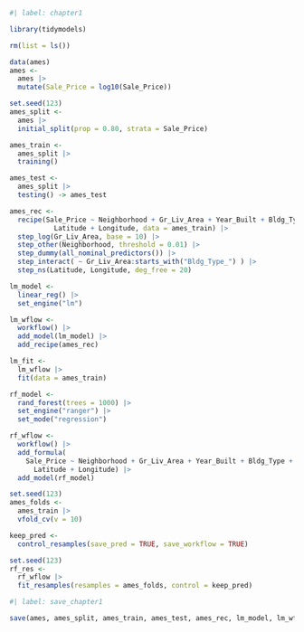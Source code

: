 
```r
#| label: chapter1

library(tidymodels)

rm(list = ls())

data(ames)
ames <-
  ames |>
  mutate(Sale_Price = log10(Sale_Price))

set.seed(123)
ames_split <-
  ames |>
  initial_split(prop = 0.80, strata = Sale_Price)

ames_train <-
  ames_split |>
  training()

ames_test <-
  ames_split |>
  testing() -> ames_test

ames_rec <- 
  recipe(Sale_Price ~ Neighborhood + Gr_Liv_Area + Year_Built + Bldg_Type + 
           Latitude + Longitude, data = ames_train) |>
  step_log(Gr_Liv_Area, base = 10) |> 
  step_other(Neighborhood, threshold = 0.01) |> 
  step_dummy(all_nominal_predictors()) |> 
  step_interact( ~ Gr_Liv_Area:starts_with("Bldg_Type_") ) |> 
  step_ns(Latitude, Longitude, deg_free = 20)

lm_model <- 
  linear_reg() |> 
  set_engine("lm")

lm_wflow <- 
  workflow() |> 
  add_model(lm_model) |> 
  add_recipe(ames_rec)

lm_fit <- 
  lm_wflow |>
  fit(data = ames_train)

rf_model <- 
  rand_forest(trees = 1000) |> 
  set_engine("ranger") |> 
  set_mode("regression")

rf_wflow <- 
  workflow() |> 
  add_formula(
    Sale_Price ~ Neighborhood + Gr_Liv_Area + Year_Built + Bldg_Type + 
      Latitude + Longitude) |> 
  add_model(rf_model) 

set.seed(123)
ames_folds <- 
  ames_train |>
  vfold_cv(v = 10)

keep_pred <- 
  control_resamples(save_pred = TRUE, save_workflow = TRUE)

set.seed(123)
rf_res <- 
  rf_wflow |>
  fit_resamples(resamples = ames_folds, control = keep_pred)
```

```r
#| label: save_chapter1

save(ames, ames_split, ames_train, ames_test, ames_rec, lm_model, lm_wflow, lm_fit, rf_model, rf_wflow, ames_folds, keep_pred, rf_res, file = "../data/tidymodels_2_1.rda")
```
